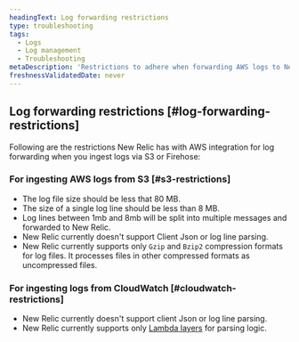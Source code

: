 ```yaml
---
headingText: Log forwarding restrictions
type: troubleshooting
tags:
  - Logs
  - Log management
  - Troubleshooting
metaDescription: 'Restrictions to adhere when forwarding AWS logs to New Relic.'
freshnessValidatedDate: never
---
```


## Log forwarding restrictions [#log-forwarding-restrictions]

Following are the restrictions New Relic has with AWS integration for log forwarding when you ingest logs via S3 or Firehose:

### For ingesting AWS logs from S3 [#s3-restrictions]
* The log file size should be less that 80 MB.
* The size of a single log line should be less than 8 MB.
* Log lines between 1mb and 8mb will be split into multiple messages and forwarded to New Relic.
* New Relic currently doesn't support Client Json or log line parsing.
* New Relic currently supports only `Gzip` and `Bzip2` compression formats for log files. It processes files in other compressed formats as uncompressed files.
### For ingesting logs from CloudWatch [#cloudwatch-restrictions]
* New Relic currently doesn't support client Json or log line parsing.
* New Relic currently supports only [Lambda layers](https://github.com/newrelic/newrelic-lambda-layers) for parsing logic.
